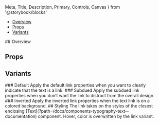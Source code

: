   Meta,
  Title,
  Description,
  Primary,
  Controls,
  Canvas
} from '@storybook/blocks'



<Meta of={TextLinkStories} />

<Title>Text Link</Title>

- [Overview](#overview)
- [Props](#props)
- [Variants](#variants)

<Heading>
  ## Overview
  <Description />
</Heading>

<Primary />

## Props

<Controls />

## Variants

<Heading>
  ### Default Apply the default link properties when you want to clearly
  indicate that the text is a link.
</Heading>
<Canvas of={TextLinkStories.Default} />

<Heading>
  ### Subdued Apply the subdued link properties when you don’t want the link to
  distract from the overall design.
</Heading>
<Canvas of={TextLinkStories.Subdued} />

<Heading>
  ### Inverted Apply the inverted link properties when the text link is on a
  colored background.
</Heading>
<Canvas of={TextLinkStories.Inverted} />

<Heading>
  ## Styling The link takes on the styles of the closest enclosing
  [Text](?path=/docs/components-typography-text--documentation) component.
  Hover, color is overwritten by the link variant.
</Heading>

<Canvas of={TextLinkStories.MatchesTextStyle} />
